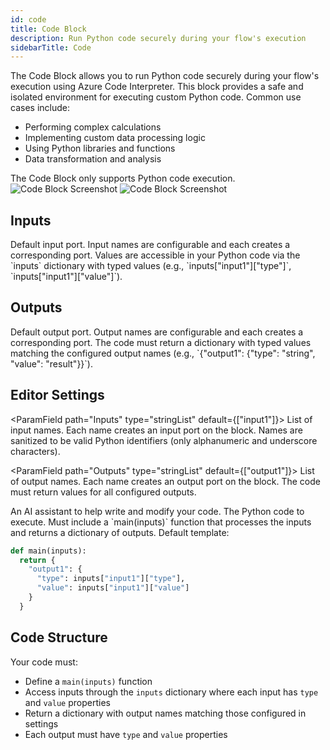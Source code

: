 ```yaml
---
id: code
title: Code Block
description: Run Python code securely during your flow's execution
sidebarTitle: Code
---
```


The Code Block allows you to run Python code securely during your flow's execution using Azure Code Interpreter. This block provides a safe and isolated environment for executing custom Python code. Common use cases include:

- Performing complex calculations
- Implementing custom data processing logic
- Using Python libraries and functions
- Data transformation and analysis

<Note>
  The Code Block only supports Python code execution.
</Note>

<Frame className="block dark:hidden">
  <img src="/block_reference/assets/code_block_light.png" alt="Code Block Screenshot" />
</Frame>
<Frame className="hidden dark:block">
  <img src="/block_reference/assets/code_block_dark.png" alt="Code Block Screenshot" />
</Frame>

## Inputs

<ParamField path="input1" type="any" required={false}>
  Default input port. Input names are configurable and each creates a corresponding port. Values are accessible in your Python code via the `inputs` dictionary with typed values (e.g., `inputs["input1"]["type"]`, `inputs["input1"]["value"]`).
</ParamField>

## Outputs 

<ResponseField name="output1" type="any">
  Default output port. Output names are configurable and each creates a corresponding port. The code must return a dictionary with typed values matching the configured output names (e.g., `{"output1": {"type": "string", "value": "result"}}`).
</ResponseField>

## Editor Settings

<ParamField path="Inputs" type="stringList" default={["input1"]}>
  List of input names. Each name creates an input port on the block. Names are sanitized to be valid Python identifiers (only alphanumeric and underscore characters).
</ParamField>

<ParamField path="Outputs" type="stringList" default={["output1"]}>
  List of output names. Each name creates an output port on the block. The code must return values for all configured outputs.
</ParamField>

<ParamField path="AI Assist" type="custom">
  An AI assistant to help write and modify your code.
</ParamField>

<ParamField path="Code" type="code" language="python">
  The Python code to execute. Must include a `main(inputs)` function that processes the inputs and returns a dictionary of outputs. Default template:

  ```python
  def main(inputs):
    return {
      "output1": {
        "type": inputs["input1"]["type"],
        "value": inputs["input1"]["value"]
      }
    }
  ```
</ParamField>

## Code Structure

Your code must:
- Define a `main(inputs)` function
- Access inputs through the `inputs` dictionary where each input has `type` and `value` properties
- Return a dictionary with output names matching those configured in settings
- Each output must have `type` and `value` properties
